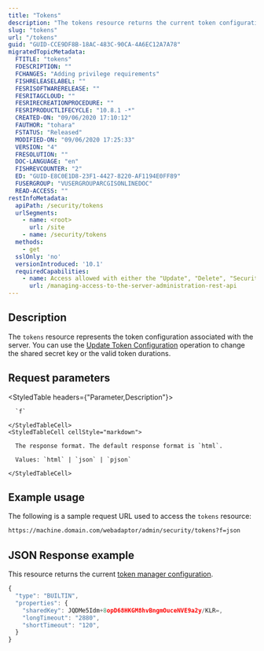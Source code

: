 ```yaml
---
title: "Tokens"
description: "The tokens resource returns the current token configuration properties for your server."
slug: "tokens"
url: "/tokens"
guid: "GUID-CCE9DF8B-18AC-483C-90CA-4A6EC12A7A78"
migratedTopicMetadata:
  FTITLE: "tokens"
  FDESCRIPTION: ""
  FCHANGES: "Adding privilege requirements"
  FISHRELEASELABEL: ""
  FESRISOFTWARERELEASE: ""
  FESRITAGCLOUD: ""
  FESRIRECREATIONPROCEDURE: ""
  FESRIPRODUCTLIFECYCLE: "10.8.1 -*"
  CREATED-ON: "09/06/2020 17:10:12"
  FAUTHOR: "tohara"
  FSTATUS: "Released"
  MODIFIED-ON: "09/06/2020 17:25:33"
  VERSION: "4"
  FRESOLUTION: ""
  DOC-LANGUAGE: "en"
  FISHREVCOUNTER: "2"
  ED: "GUID-E8C0E1D8-23F1-4427-8220-AF1194E0FF89"
  FUSERGROUP: "VUSERGROUPARCGISONLINEDOC"
  READ-ACCESS: ""
restInfoMetadata:
  apiPath: /security/tokens
  urlSegments:
    - name: <root>
      url: /site
    - name: /security/tokens
  methods:
    - get
  sslOnly: 'no'
  versionIntroduced: '10.1'
  requiredCapabilities:
    - name: Access allowed with either the "Update", "Delete", "Security and Infrastructure", or "Servers" privileges
      url: /managing-access-to-the-server-administration-rest-api
---
```


## Description

The `tokens` resource represents the token configuration associated with the server. You can use the [Update Token Configuration](/updatetokenconfig) operation to change the shared secret key or the valid token durations.


## Request parameters

<StyledTable headers={"Parameter,Description"}>
  <StyledTableRow>
    <StyledTableCell cellStyle="markdown">

      `f` 

    </StyledTableCell>
    <StyledTableCell cellStyle="markdown">

      The response format. The default response format is `html`.

      Values: `html` | `json` | `pjson`

    </StyledTableCell>
  </StyledTableRow>
</StyledTable>


## Example usage

The following is a sample request URL used to access the `tokens` resource:

```markdown
https://machine.domain.com/webadaptor/admin/security/tokens?f=json
```

## JSON Response example

This resource returns the current [token manager configuration](/tokenmanager).

```javascript
{
  "type": "BUILTIN",
  "properties": {
    "sharedKey": JQDMe5Idm+8opD68HKGM8hvBngmOuceNVE9a2y/KLR=,
    "longTimeout": "2880",
    "shortTimeout": "120",
  }
}
```